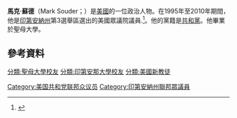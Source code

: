 '''馬克·蘇德'''（Mark Souder；{{bd|1950年|7月18日}}）是[[美國|美國]]的一位政治人物。在1995年至2010年期間，他是[[印第安納州|印第安納州]]第3選舉區選出的美國眾議院議員.<ref name="WIBC20100521">{{cite web|title=House Accepts Souder's Resignation From Seat|url=http://www.wibc.com/news/Story.aspx?ID=1232564|publisher=[[WIBC_(FM)|WIBC (FM)]]|accessdate=21 May 2010|archive-url=https://web.archive.org/web/20120224001147/http://www.wibc.com/news/Story.aspx?ID=1232564|archive-date=2012-02-24|dead-url=yes}}</ref>。他的黨籍是[[共和黨_(美國)|共和黨]]。他畢業於聖母大學。
== 參考資料 ==
{{reflist}}

{{DEFAULTSORT: Souder, Mark}}
[[Category:美国共和党联邦众议员|Category:美国共和党联邦众议员]]
[[Category:印第安納州聯邦眾議員|Category:印第安納州聯邦眾議員]]
[[分類:聖母大學校友|分類:聖母大學校友]]
[[分類:印第安那大學校友|分類:印第安那大學校友]]
[[分類:美國新教徒|分類:美國新教徒]]